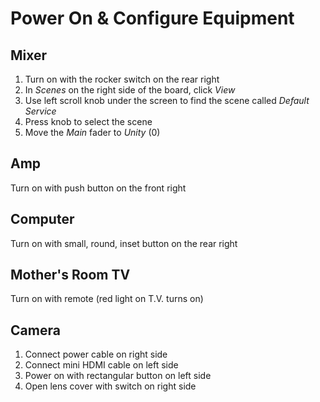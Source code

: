 # Power On & Configure Equipment


## Mixer

1. Turn on with the rocker switch on the rear right
2. In *Scenes* on the right side of the board, click *View*
3. Use left scroll knob under the screen to find the scene called *Default Service*
4. Press knob to select the scene
5. Move the *Main* fader to *Unity* (0)


## Amp

Turn on with push button on the front right


## Computer

Turn on with small, round, inset button on the rear right


## Mother's Room TV

Turn on with remote (red light on T.V. turns on)


## Camera

1. Connect power cable on right side
2. Connect mini HDMI cable on left side
3. Power on with rectangular button on left side
4. Open lens cover with switch on right side